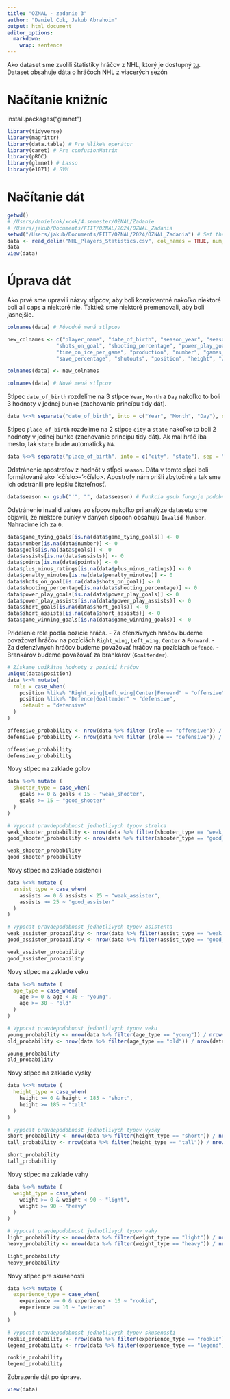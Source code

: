 ```yaml
---
title: "OZNAL - zadanie 3"
author: "Daniel Cok, Jakub Abrahoim"
output: html_document
editor_options: 
  markdown: 
    wrap: sentence
---
```


Ako dataset sme zvolili štatistiky hráčov z NHL, ktorý je dostupný [tu](https://www.kaggle.com/datasets/alexbenzik/nhl-players-statistics?resource=download&select=NHL_Players_Statistics.csv).
Dataset obsahuje dáta o hráčoch NHL z viacerých sezón

# Načítanie knižníc
install.packages("glmnet")


```r
library(tidyverse)
library(magrittr)
library(data.table) # Pre %like% operátor
library(caret) # Pre confusionMatrix
library(pROC)
library(glmnet) # Lasso
library(e1071) # SVM
```

# Načítanie dát

```r
getwd()
# /Users/danielcok/xcok/4.semester/OZNAL/Zadanie
# /Users/jakub/Documents/FIIT/OZNAL/2024/OZNAL_Zadania
setwd("/Users/jakub/Documents/FIIT/OZNAL/2024/OZNAL_Zadania") # Set the correct path to players_22.csv
data <- read_delim("NHL_Players_Statistics.csv", col_names = TRUE, num_threads = 4, delim = ';');
data
view(data)
```

# Úprava dát

Ako prvé sme upravili názvy stĺpcov, aby boli konzistentné nakoľko niektoré boli all caps a niektoré nie.
Taktiež sme niektoré premenovali, aby boli jasnejšie.

```r
colnames(data) # Pôvodné mená stĺpcov

new_colnames <- c("player_name", "date_of_birth", "season_year", "season", "team", "games_played", "goals", "assists", "points", "plus_minus_ratings", "penalty_minutes",
                "shots_on_goal", "shooting_percentage", "power_play_goals", "power_play_assists", "short_goals", "short_assists", "game_winning_goals", "game_tying_goals",
                "time_on_ice_per_game", "production", "number", "games_started", "wins", "losses", "ties", "overtime_losses", "goals_against", "goals_against_average", "shots_against", "saves",
                "save_percentage", "shutouts", "position", "height", "weight", "bmi", "place_of_birth", "age", "experience")

colnames(data) <- new_colnames

colnames(data) # Nové mená stĺpcov
```

Stĺpec `date_of_birth` rozdelíme na 3 stĺpce `Year`, `Month` a `Day` nakoľko to boli 3 hodnoty v jednej bunke (zachovanie princípu tidy dát).

```r
data %<>% separate("date_of_birth", into = c("Year", "Month", "Day"), sep = "-")
```

Stĺpec `place_of_birth` rozdelíme na 2 stĺpce `city` a `state` nakoľko to boli 2 hodnoty v jednej bunke (zachovanie princípu tidy dát).
Ak mal hráč iba mesto, tak `state` bude automaticky `NA`.

```r
data %<>% separate("place_of_birth", into = c("city", "state"), sep = ",")
```

Odstránenie apostrofov z hodnôt v stĺpci `season`.
Dáta v tomto sĺpci boli formátované ako '<číslo>-'<číslo>.
Apostrofy nám prišli zbytočné a tak sme ich odstránili pre lepšiu čitateľnosť.

```r
data$season <- gsub("'", "", data$season) # Funkcia gsub funguje podobne ako sub ale nahradí všetky výskyty
```

Odstránenie invalid values zo sĺpcov nakoľko pri analýze datasetu sme objavili, že niektoré bunky v daných sĺpcoch obsahujú `Invalid Number`.
Nahradíme ich za `0`.

```r
data$game_tying_goals[is.na(data$game_tying_goals)] <- 0
data$number[is.na(data$number)] <- 0
data$goals[is.na(data$goals)] <- 0
data$assists[is.na(data$assists)] <- 0
data$points[is.na(data$points)] <- 0
data$plus_minus_ratings[is.na(data$plus_minus_ratings)] <- 0
data$penalty_minutes[is.na(data$penalty_minutes)] <- 0
data$shots_on_goal[is.na(data$shots_on_goal)] <- 0
data$shooting_percentage[is.na(data$shooting_percentage)] <- 0
data$power_play_goals[is.na(data$power_play_goals)] <- 0
data$power_play_assists[is.na(data$power_play_assists)] <- 0
data$short_goals[is.na(data$short_goals)] <- 0
data$short_assists[is.na(data$short_assists)] <- 0
data$game_winning_goals[is.na(data$game_winning_goals)] <- 0
```

Pridelenie role podľa pozície hráča.
- Za ofenzívnych hráčov budeme považovať hráčov na pozíciách `Right_wing`, `Left_wing`, `Center` a `Forward`.
- Za defenzívnych hráčov budeme považovať hráčov na pozíciách `Defence`.
- Brankárov budeme považovať za brankárov (`Goaltender`).

```r
# Získame unikátne hodnoty z pozícií hráčov
unique(data$position)
data %<>% mutate(
  role = case_when(
    position %like% "Right_wing|Left_wing|Center|Forward" ~ "offensive",
    position %like% "Defence|Goaltender" ~ "defensive",
    .default = "defensive"
  )
)

offensive_probability <- nrow(data %>% filter (role == "offensive")) / nrow(data)
defensive_probability <- nrow(data %>% filter (role == "defensive")) / nrow(data)

offensive_probability
defensive_probability
```

Novy stlpec na zaklade golov
```r
data %<>% mutate (
  shooter_type = case_when(
    goals >= 0 & goals < 15 ~ "weak_shooter",
    goals >= 15 ~ "good_shooter"
  )
)

# Vypocat pravdepodobnost jednotlivych typov strelca
weak_shooter_probability <- nrow(data %>% filter(shooter_type == "weak_shooter")) / nrow(data)
good_shooter_probability <- nrow(data %>% filter(shooter_type == "good_shooter")) / nrow(data)

weak_shooter_probability
good_shooter_probability
```

Novy stlpec na zaklade asistencii
```r
data %<>% mutate (
  assist_type = case_when(
    assists >= 0 & assists < 25 ~ "weak_assister",
    assists >= 25 ~ "good_assister"
  )
)

# Vypocat pravdepodobnost jednotlivych typov asistenta
weak_assister_probability <- nrow(data %>% filter(assist_type == "weak_assister")) / nrow(data)
good_assister_probability <- nrow(data %>% filter(assist_type == "good_assister")) / nrow(data)

weak_assister_probability
good_assister_probability
```

Novy stlpec na zaklade veku
```r
data %<>% mutate (
  age_type = case_when(
    age >= 0 & age < 30 ~ "young",
    age >= 30 ~ "old"
  )
)

# Vypocat pravdepodobnost jednotlivych typov veku
young_probability <- nrow(data %>% filter(age_type == "young")) / nrow(data)
old_probability <- nrow(data %>% filter(age_type == "old")) / nrow(data)

young_probability
old_probability
```

Novy stlpec na zaklade vysky
```r
data %<>% mutate (
  height_type = case_when(
    height >= 0 & height < 185 ~ "short",
    height >= 185 ~ "tall"
  )
)

# Vypocat pravdepodobnost jednotlivych typov vysky
short_probability <- nrow(data %>% filter(height_type == "short")) / nrow(data)
tall_probability <- nrow(data %>% filter(height_type == "tall")) / nrow(data)

short_probability
tall_probability
```

Novy stlpec na zaklade vahy
```r
data %<>% mutate (
  weight_type = case_when(
    weight >= 0 & weight < 90 ~ "light",
    weight >= 90 ~ "heavy"
  )
)

# Vypocat pravdepodobnost jednotlivych typov vahy
light_probability <- nrow(data %>% filter(weight_type == "light")) / nrow(data)
heavy_probability <- nrow(data %>% filter(weight_type == "heavy")) / nrow(data)

light_probability
heavy_probability
```

Novy stlpec pre skusenosti
```r
data %<>% mutate (
  experience_type = case_when(
    experience >= 0 & experience < 10 ~ "rookie",
    experience >= 10 ~ "veteran"
  )
)

# Vypocat pravdepodobnost jednotlivych typov skusenosti
rookie_probability <- nrow(data %>% filter(experience_type == "rookie")) / nrow(data)
legend_probability <- nrow(data %>% filter(experience_type == "legend")) / nrow(data)

rookie_probability
legend_probability
```

Zobrazenie dát po úprave.
```r
view(data)
```